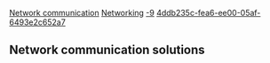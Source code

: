 [[Property:title|Network communication]]
[[Property:link_title|Networking]]
[[Property:weight|-9]]
[[Property:uuid|4ddb235c-fea6-ee00-05af-6493e2c652a7]]
== Network communication solutions==


